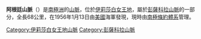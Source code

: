 {{coord|82|20|S|042|00|W|type:mountain_source:GNIS|display=title}}

'''阿根廷山脈'''（{{lang-en|Argentina Range}}）是[[南極洲|南極洲]]的[[山脈|山脈]]，位於[[伊莉莎白女王地|伊莉莎白女王地]]，屬於[[彭薩科拉山脈|彭薩科拉山脈]]的一部分，全長68公里，在1956年1月13日由[[美國|美國]]海軍發現，現時由[[南極條約體系|南極條約體系]]管理。

{{DEFAULTSORT:Argentina Range}}
[[Category:伊莉莎白女王地山脈|Category:伊莉莎白女王地山脈]]
[[Category:彭薩科拉山脈|Category:彭薩科拉山脈]]


{{QueenElizabethLand-geo-stub}}